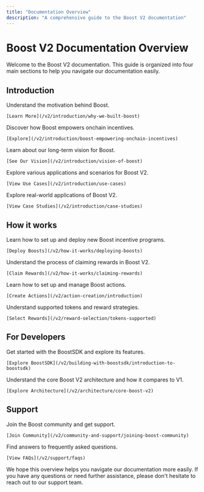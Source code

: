 ```yaml
---
title: "Documentation Overview"
description: "A comprehensive guide to the Boost V2 documentation"
---
```


# Boost V2 Documentation Overview

Welcome to the Boost V2 documentation. This guide is organized into four main sections to help you navigate our documentation easily.

## Introduction

<CardGroup cols={2}>
  <Card title="Why we built Boost" icon="lightbulb">
    Understand the motivation behind Boost.
    
    [Learn More](/v2/introduction/why-we-built-boost)
  </Card>
  
  <Card title="Boost: Empowering Onchain Incentives" icon="bolt">
    Discover how Boost empowers onchain incentives.
    
    [Explore](/v2/introduction/boost-empowering-onchain-incentives)
  </Card>
  
  <Card title="Vision of Boost" icon="eye">
    Learn about our long-term vision for Boost.
    
    [See Our Vision](/v2/introduction/vision-of-boost)
  </Card>
  
  <Card title="Use Cases" icon="list-check">
    Explore various applications and scenarios for Boost V2.
    
    [View Use Cases](/v2/introduction/use-cases)
  </Card>

  <Card title="Case Studies" icon="microscope">
    Explore real-world applications of Boost V2.
    
    [View Case Studies](/v2/introduction/case-studies)
  </Card>
</CardGroup>

## How it works

<CardGroup cols={2}>
  <Card title="Deploying Boosts" icon="rocket">
    Learn how to set up and deploy new Boost incentive programs.
    
    [Deploy Boosts](/v2/how-it-works/deploying-boosts)
  </Card>
  
  <Card title="Claiming Rewards" icon="gift">
    Understand the process of claiming rewards in Boost V2.
    
    [Claim Rewards](/v2/how-it-works/claiming-rewards)
  </Card>
  
  <Card title="Action Creation" icon="code">
    Learn how to set up and manage Boost actions.
    
    [Create Actions](/v2/action-creation/introduction)
  </Card>
  
  <Card title="Reward Selection" icon="coins">
    Understand supported tokens and reward strategies.
    
    [Select Rewards](/v2/reward-selection/tokens-supported)
  </Card>
</CardGroup>

## For Developers

<CardGroup cols={2}>
  <Card title="Building with BoostSDK" icon="toolbox">
    Get started with the BoostSDK and explore its features.
    
    [Explore BoostSDK](/v2/building-with-boostsdk/introduction-to-boostsdk)
  </Card>
  
  <Card title="Architecture" icon="sitemap">
    Understand the core Boost V2 architecture and how it compares to V1.
    
    [Explore Architecture](/v2/architecture/core-boost-v2)
  </Card>
</CardGroup>

## Support

<CardGroup cols={2}>
  <Card title="Community and Support" icon="users">
    Join the Boost community and get support.
    
    [Join Community](/v2/community-and-support/joining-boost-community)
  </Card>
  
  <Card title="FAQs" icon="question-circle">
    Find answers to frequently asked questions.
    
    [View FAQs](/v2/support/faqs)
  </Card>
</CardGroup>

We hope this overview helps you navigate our documentation more easily. If you have any questions or need further assistance, please don't hesitate to reach out to our support team.